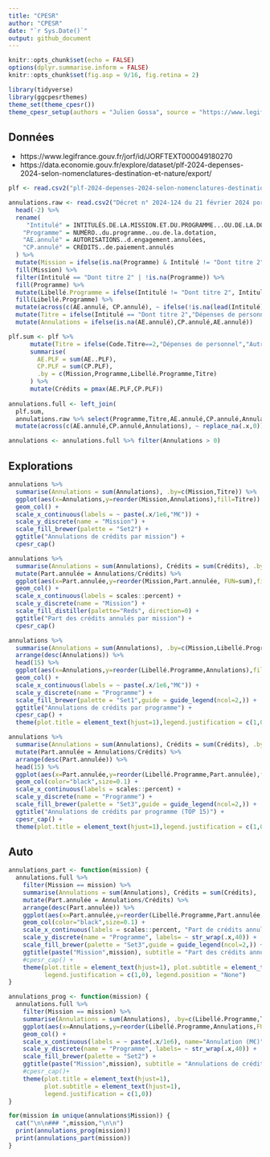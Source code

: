 ```yaml
---
title: "CPESR"
author: "CPESR"
date: "`r Sys.Date()`"
output: github_document
---
```


```r
knitr::opts_chunk$set(echo = FALSE)
options(dplyr.summarise.inform = FALSE)
knitr::opts_chunk$set(fig.asp = 9/16, fig.retina = 2)

library(tidyverse)
library(ggcpesrthemes)
theme_set(theme_cpesr())
theme_cpesr_setup(authors = "Julien Gossa", source = "https://www.legifrance.gouv.fr/jorf/id/JORFTEXT000049180270")
```

## Données 

- https://www.legifrance.gouv.fr/jorf/id/JORFTEXT000049180270
- https://data.economie.gouv.fr/explore/dataset/plf-2024-depenses-2024-selon-nomenclatures-destination-et-nature/export/

```r
plf <- read.csv2("plf-2024-depenses-2024-selon-nomenclatures-destination-et-nature.csv", dec='.')

annulations.raw <- read.csv2("Décret n° 2024-124 du 21 février 2024 portant annulation de crédits.csv") %>%
  head(-2) %>%
  rename(
     "Intitulé" = INTITULÉS.DE.LA.MISSION.ET.DU.PROGRAMME...OU.DE.LA.DOTATION,
    "Programme" = NUMÉRO..du.programme..ou.de.la.dotation,
    "AE.annulé" = AUTORISATIONS..d.engagement.annulées, 
    "CP.annulé" = CRÉDITS..de.paiement.annulés
  ) %>%
  mutate(Mission = ifelse(is.na(Programme) & Intitulé != "Dont titre 2", Intitulé, NA)) %>%
  fill(Mission) %>%
  filter(Intitulé == "Dont titre 2" | !is.na(Programme)) %>%
  fill(Programme) %>%
  mutate(Libellé.Programme = ifelse(Intitulé != "Dont titre 2", Intitulé, NA)) %>%
  fill(Libellé.Programme) %>%
  mutate(across(c(AE.annulé, CP.annulé), ~ ifelse(!is.na(lead(Intitulé)) & lead(Intitulé) == "Dont titre 2", .x - lead(.x), .x)))%>%
  mutate(Titre = ifelse(Intitulé == "Dont titre 2","Dépenses de personnel","Autres")) %>%
  mutate(Annulations = ifelse(is.na(AE.annulé),CP.annulé,AE.annulé)) 

plf.sum <- plf %>% 
      mutate(Titre = ifelse(Code.Titre==2,"Dépenses de personnel","Autres")) %>%
      summarise(
        AE.PLF = sum(AE..PLF),
        CP.PLF = sum(CP.PLF),
        .by = c(Mission,Programme,Libellé.Programme,Titre)
      ) %>%
      mutate(Crédits = pmax(AE.PLF,CP.PLF))
   
annulations.full <- left_join(
  plf.sum,
  annulations.raw %>% select(Programme,Titre,AE.annulé,CP.annulé,Annulations) ) %>%
  mutate(across(c(AE.annulé,CP.annulé,Annulations), ~ replace_na(.x,0)))

annulations <- annulations.full %>% filter(Annulations > 0)

```

## Explorations

```r
annulations %>%
  summarise(Annulations = sum(Annulations), .by=c(Mission,Titre)) %>%
  ggplot(aes(x=Annulations,y=reorder(Mission,Annulations),fill=Titre)) +
  geom_col() +
  scale_x_continuous(labels = ~ paste(.x/1e6,"M€")) +
  scale_y_discrete(name = "Mission") +
  scale_fill_brewer(palette = "Set2") +
  ggtitle("Annulations de crédits par mission") +
  cpesr_cap()
```

```r
annulations %>%
  summarise(Annulations = sum(Annulations), Crédits = sum(Crédits), .by=c(Mission)) %>%
  mutate(Part.annulée = Annulations/Crédits) %>% 
  ggplot(aes(x=Part.annulée,y=reorder(Mission,Part.annulée, FUN=sum),fill=Part.annulée)) +
  geom_col() +
  scale_x_continuous(labels = scales::percent) +
  scale_y_discrete(name = "Mission") +
  scale_fill_distiller(palette="Reds", direction=0) +
  ggtitle("Part des crédits annulés par mission") +
  cpesr_cap()
```


```r
annulations %>%
  summarise(Annulations = sum(Annulations), .by=c(Mission,Libellé.Programme)) %>%
  arrange(desc(Annulations)) %>%
  head(15) %>%
  ggplot(aes(x=Annulations,y=reorder(Libellé.Programme,Annulations),fill=Mission)) +
  geom_col() +
  scale_x_continuous(labels = ~ paste(.x/1e6,"M€")) +
  scale_y_discrete(name = "Programme") +
  scale_fill_brewer(palette = "Set1",guide = guide_legend(ncol=2,)) +
  ggtitle("Annulations de crédits par programme") +
  cpesr_cap() +
  theme(plot.title = element_text(hjust=1),legend.justification = c(1,0))
```




```r
annulations %>%
  summarise(Annulations = sum(Annulations), Crédits = sum(Crédits), .by=c(Mission,Libellé.Programme)) %>%
  mutate(Part.annulée = Annulations/Crédits) %>% 
  arrange(desc(Part.annulée)) %>%
  head(15) %>%
  ggplot(aes(x=Part.annulée,y=reorder(Libellé.Programme,Part.annulée),fill=Mission)) +
  geom_col(color="black",size=0.1) +
  scale_x_continuous(labels = scales::percent) +
  scale_y_discrete(name = "Programme") +
  scale_fill_brewer(palette = "Set3",guide = guide_legend(ncol=2,)) +
  ggtitle("Annulations de crédits par programme (TOP 15)") +
  cpesr_cap() +
  theme(plot.title = element_text(hjust=1),legend.justification = c(1,0))
```


## Auto

```r
annulations_part <- function(mission) {
  annulations.full %>%
    filter(Mission == mission) %>%
    summarise(Annulations = sum(Annulations), Crédits = sum(Crédits), .by=c(Mission,Libellé.Programme)) %>%
    mutate(Part.annulée = Annulations/Crédits) %>% 
    arrange(desc(Part.annulée)) %>%
    ggplot(aes(x=Part.annulée,y=reorder(Libellé.Programme,Part.annulée,FUN=sum),fill=Mission)) +
    geom_col(color="black",size=0.1) +
    scale_x_continuous(labels = scales::percent, "Part de crédits annulée") +
    scale_y_discrete(name = "Programme", labels= ~ str_wrap(.x,40)) +
    scale_fill_brewer(palette = "Set3",guide = guide_legend(ncol=2,)) +
    ggtitle(paste("Mission",mission), subtitle = "Part des crédits annulés par programme") +
    #cpesr_cap() +
    theme(plot.title = element_text(hjust=1), plot.subtitle = element_text(hjust=1), 
          legend.justification = c(1,0), legend.position = "None")
}

annulations_prog <- function(mission) {
  annulations.full %>%
    filter(Mission == mission) %>%
    summarise(Annulations = sum(Annulations), .by=c(Libellé.Programme,Titre)) %>%
    ggplot(aes(x=Annulations,y=reorder(Libellé.Programme,Annulations,FUN = sum),fill=Titre)) +
    geom_col() +
    scale_x_continuous(labels = ~ paste(.x/1e6), name="Annulation (M€)") +
    scale_y_discrete(name = "Programme", labels= ~ str_wrap(.x,40)) +
    scale_fill_brewer(palette = "Set2") +
    ggtitle(paste("Mission",mission), subtitle = "Annulations de crédits par programme") +
    #cpesr_cap()+
    theme(plot.title = element_text(hjust=1), 
          plot.subtitle = element_text(hjust=1), 
          legend.justification = c(1,0))
}


```


```r
for(mission in unique(annulations$Mission)) {
  cat("\n\n### ",mission,"\n\n")
  print(annulations_prog(mission))
  print(annulations_part(mission))
}
```
